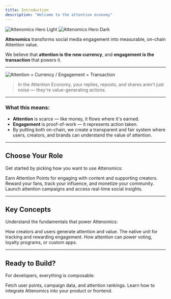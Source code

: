 ```yaml
---
title: Introduction
description: "Welcome to the attention economy"
---
```


<img
  className="block dark:hidden rounded-xl"
  src="/images/att-hero.png"
  alt="Attenomics Hero Light"
/>
<img
  className="hidden dark:block rounded-xl"
  src="/images/att-hero.png"
  alt="Attenomics Hero Dark"
/>


**Attenomics** transforms social media engagement into measurable, on-chain Attention value.

We believe that **attention is the new currency**, and **engagement is the transaction** that powers it.

---

<img
  src="/images/image.png"
  alt="Attention = Currency / Engagement = Transaction"
  className="rounded-xl w-full my-6"
/>

> In the Attention Economy, your replies, reposts, and shares aren't just noise — they're value-generating actions.

---

### What this means:

- **Attention** is scarce — like money, it flows where it's earned.
- **Engagement** is proof-of-work — it represents action taken.
- By putting both on-chain, we create a transparent and fair system where users, creators, and brands can understand the value of attention.

---

## Choose Your Role

Get started by picking how you want to use Attenomics:

<CardGroup cols={3}>
  <Card
    title="I'm a User"
    icon="users"
    href="/docs/quickstart/for-users"
  >
    Earn Attention Points for engaging with content and supporting creators.
  </Card>
  <Card
    title="I'm a Creator"
    icon="pen-nib"
    href="/docs/quickstart/for-creators"
  >
    Reward your fans, track your influence, and monetize your community.
  </Card>
  <Card
    title="I'm a Brand"
    icon="bullhorn"
    href="/docs/quickstart/for-brands"
  >
    Launch attention campaigns and access real-time social insights.
  </Card>
</CardGroup>

---

## Key Concepts

Understand the fundamentals that power Attenomics:

<CardGroup cols={2}>
  <Card
    title="Attention Mining"
    icon="bolt"
    href="essentials/attention-mining"
  >
    How creators and users generate attention and value.
  </Card>
  <Card
    title="Attention Points"
    icon="coins"
    href="essentials/attention-points"
  >
    The native unit for tracking and rewarding engagement.
  </Card>
  <Card
    title="App-Specific Use Cases"
    icon="puzzle-piece"
    href="essentials/use-cases"
  >
    How attention can power voting, loyalty programs, or custom apps.
  </Card>
</CardGroup>

---

## Ready to Build?

For developers, everything is composable:

<CardGroup cols={2}>
  <Card
    title="Explore the API"
    icon="code"
    href="/api-reference/introduction"
  >
    Fetch user points, campaign data, and attention rankings.
  </Card>
  <Card
    title="Read the Docs"
    icon="book"
    href="/docs/development"
  >
    Learn how to integrate Attenomics into your product or frontend.
  </Card>
</CardGroup>
